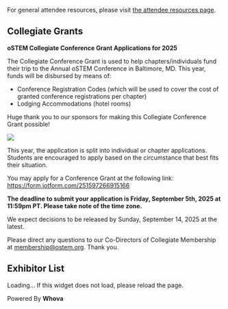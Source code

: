 
<SiteLayout title="Collegiate Resources" accent="nav-green">

For general attendee resources, please visit [the attendee resources page](resources).

<div className="text-nav-green font-bold">

## Collegiate Grants

</div>

**oSTEM Collegiate Conference Grant Applications for 2025**

The Collegiate Conference Grant is used to help chapters/individuals fund their trip to the Annual oSTEM Conference in Baltimore, MD. This year, funds will be disbursed by means of:
- Conference Registration Codes (which will be used to cover the cost of granted conference registrations per chapter)
- Lodging Accommodations (hotel rooms)

Huge thank you to our sponsors for making this Collegiate Conference Grant possible!

<div class='w-48 pt-4 pb-6'>
<Image src={logoRiot}></Image>
</div>

This year, the application is split into individual or chapter applications. Students are encouraged to apply based on the circumstance that best fits their situation.

You may apply for a Conference Grant at the following link: https://form.jotform.com/251597266915166

**The deadline to submit your application is Friday, September 5th, 2025 at 11:59pm PT. Please take note of the time zone.**

We expect decisions to be released by Sunday, September 14, 2025 at the latest.

Please direct any questions to our Co-Directors of Collegiate Membership at membership@ostem.org. Thank you.

<div className="text-nav-green font-bold">

## Exhibitor List

</div>

<div>
    <div title="Whova event and conference app" id="whova-exhibitorwidget">
        <p id="whova-loading">Loading... If this widget does not load, please reload the page.</p>
    </div>
    <script src="https://whova.com/static/frontend/xems/js/whova-exhibitor-widget.js?eid=-J%406VvB73x-tXpE35C9Cb%40cOeqq2bI5h8UjdZFTjs44%3D&host=https://whova.com" type="text/javascript"  id="embeded-exhibitor-script">
    </script>
    <div id="whova-wrap" class="whova-wrap-class">
        Powered By <b>Whova</b>
    </div>
</div>

</SiteLayout>